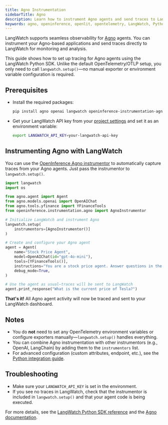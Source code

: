 ```yaml
---
title: Agno Instrumentation
sidebarTitle: Agno
description: Learn how to instrument Agno agents and send traces to LangWatch using the Python SDK.
keywords: agno, openinference, openlit, opentelemetry, LangWatch, Python, tracing, observability
---
```


LangWatch supports seamless observability for [Agno](https://github.com/agno-agi/agno) agents. You can instrument your Agno-based applications and send traces directly to LangWatch for monitoring and analysis.

This guide shows how to set up tracing for Agno agents using the LangWatch Python SDK. Unlike the default OpenTelemetry/OTLP setup, you only need to call `langwatch.setup()`—no manual exporter or environment variable configuration is required.

## Prerequisites

- Install the required packages:
  ```bash
  pip install agno openai langwatch openinference-instrumentation-agno
  ```
- Get your LangWatch API key from your [project settings](https://app.langwatch.ai/) and set it as an environment variable:
  ```bash
  export LANGWATCH_API_KEY=your-langwatch-api-key
  ```

## Instrumenting Agno with LangWatch

You can use the [OpenInference Agno instrumentor](https://github.com/Arize-ai/openinference/tree/main/python/instrumentation/openinference-instrumentation-agno) to automatically capture traces from your Agno agents. Just pass the instrumentor to `langwatch.setup()`.

```python
import langwatch
import os

from agno.agent import Agent
from agno.models.openai import OpenAIChat
from agno.tools.yfinance import YFinanceTools
from openinference.instrumentation.agno import AgnoInstrumentor

# Initialize LangWatch and instrument Agno
langwatch.setup(
    instrumentors=[AgnoInstrumentor()]
)

# Create and configure your Agno agent
agent = Agent(
    name="Stock Price Agent",
    model=OpenAIChat(id="gpt-4o-mini"),
    tools=[YFinanceTools()],
    instructions="You are a stock price agent. Answer questions in the style of a stock analyst.",
    debug_mode=True,
)

# Use the agent as usual—traces will be sent to LangWatch
agent.print_response("What is the current price of Tesla?")
```

**That's it!** All Agno agent activity will now be traced and sent to your LangWatch dashboard.

## Notes

- You do **not** need to set any OpenTelemetry environment variables or configure exporters manually—`langwatch.setup()` handles everything.
- You can combine Agno instrumentation with other instrumentors (e.g., OpenAI, LangChain) by adding them to the `instrumentors` list.
- For advanced configuration (custom attributes, endpoint, etc.), see the [Python integration guide](/integration/python/guide).

## Troubleshooting

- Make sure your `LANGWATCH_API_KEY` is set in the environment.
- If you see no traces in LangWatch, check that the instrumentor is included in `langwatch.setup()` and that your agent code is being executed.

For more details, see the [LangWatch Python SDK reference](/integration/python/reference) and the [Agno documentation](https://docs.agno.com/observability/langfuse).
